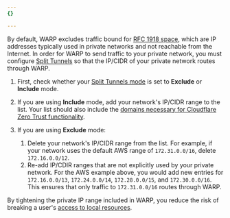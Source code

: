 ```yaml
---
{}

---
```


By default, WARP excludes traffic bound for [RFC 1918 space](https://datatracker.ietf.org/doc/html/rfc1918), which are IP addresses typically used in private networks and not reachable from the Internet. In order for WARP to send traffic to your private network, you must configure [Split Tunnels](/cloudflare-one/connections/connect-devices/warp/configure-warp/route-traffic/split-tunnels/) so that the IP/CIDR of your private network routes through WARP.

1. First, check whether your [Split Tunnels mode](/cloudflare-one/connections/connect-devices/warp/configure-warp/route-traffic/split-tunnels/#change-split-tunnels-mode) is set to **Exclude** or **Include** mode.

2. If you are using **Include** mode, add your network's IP/CIDR range to the list. Your list should also include the [domains necessary for Cloudflare Zero Trust functionality](/cloudflare-one/connections/connect-devices/warp/configure-warp/route-traffic/split-tunnels/#cloudflare-zero-trust-domains).

3. If you are using **Exclude** mode:
   1. Delete your network's IP/CIDR range from the list. For example, if your network uses the default AWS range of `172.31.0.0/16`, delete `172.16.0.0/12`.
   2. Re-add IP/CDIR ranges that are not explicitly used by your private network. For the AWS example above, you would add new entries for `172.16.0.0/13`, `172.24.0.0/14`, `172.28.0.0/15`, and `172.30.0.0/16`. This ensures that only traffic to `172.31.0.0/16` routes through WARP.

By tightening the private IP range included in WARP, you reduce the risk of breaking a user's [access to local resources](/cloudflare-one/connections/connect-devices/warp/configure-warp/warp-settings/#allow-users-to-enable-local-network-exclusion).

